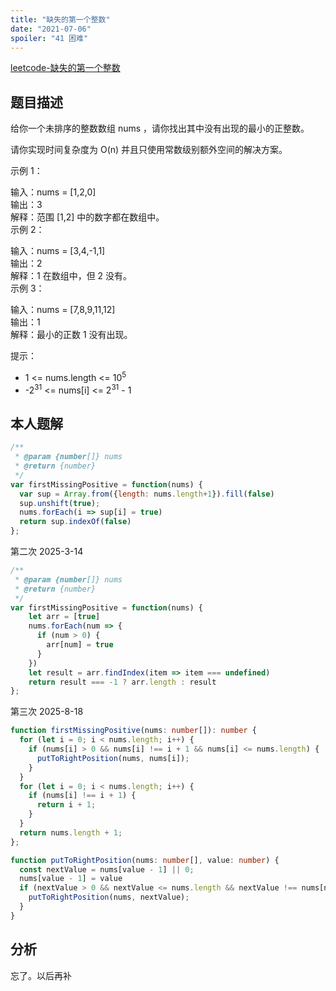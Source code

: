```yaml
---
title: "缺失的第一个整数"
date: "2021-07-06"
spoiler: "41 困难"
---
```


[leetcode-缺失的第一个整数](https://leetcode.cn/problems/first-missing-positive/description/)

## 题目描述

给你一个未排序的整数数组 nums ，请你找出其中没有出现的最小的正整数。  
  
请你实现时间复杂度为 O(n) 并且只使用常数级别额外空间的解决方案。  
   
  
示例 1：  
  
输入：nums = [1,2,0]  
输出：3  
解释：范围 [1,2] 中的数字都在数组中。  
示例 2：  
  
输入：nums = [3,4,-1,1]  
输出：2  
解释：1 在数组中，但 2 没有。  
示例 3：  
  
输入：nums = [7,8,9,11,12]  
输出：1  
解释：最小的正数 1 没有出现。  
   
  
提示：  
  
* 1 \<= nums.length \<= 10<sup>5</sup>  
* -2<sup>31</sup> \<= nums[i] \<= 2<sup>31</sup> - 1   

## 本人题解

```javascript
/**
 * @param {number[]} nums
 * @return {number}
 */
var firstMissingPositive = function(nums) {
  var sup = Array.from({length: nums.length+1}).fill(false)
  sup.unshift(true);
  nums.forEach(i => sup[i] = true)
  return sup.indexOf(false)
};
```

第二次 2025-3-14
```javascript
/**
 * @param {number[]} nums
 * @return {number}
 */
var firstMissingPositive = function(nums) {
    let arr = [true]
    nums.forEach(num => {
      if (num > 0) {
        arr[num] = true
      }
    })
    let result = arr.findIndex(item => item === undefined)
    return result === -1 ? arr.length : result
};
```

第三次 2025-8-18
```TypeScript
function firstMissingPositive(nums: number[]): number {
  for (let i = 0; i < nums.length; i++) {
    if (nums[i] > 0 && nums[i] !== i + 1 && nums[i] <= nums.length) {
      putToRightPosition(nums, nums[i]);
    }
  }
  for (let i = 0; i < nums.length; i++) {
    if (nums[i] !== i + 1) {
      return i + 1;
    }
  }
  return nums.length + 1;
};

function putToRightPosition(nums: number[], value: number) {
  const nextValue = nums[value - 1] || 0;
  nums[value - 1] = value
  if (nextValue > 0 && nextValue <= nums.length && nextValue !== nums[nextValue - 1]) {
    putToRightPosition(nums, nextValue);
  }
}
```

## 分析

忘了。以后再补
